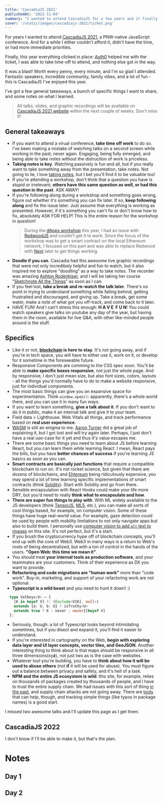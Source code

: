 ```yaml
---
title: 'CascadiaJS 2021'
publishedAt: '2021-11-04'
summary: "I wanted to attend CascadiaJS for a few years and it finally happened. I've got a few takeaways I want to share with you here."
cover: '/static/images/cascadiajs-2021/ticket.png'
---
```


<ImageWithAlt path="cascadiajs-2021/ticket.png" />

For years I wanted to attend [CascadiaJS 2021](https://2021.cascadiajs.com/), a PNW-native JavaScript conference. And for a while I either couldn't afford it, didn't have the time, or had more immediate priorities.

Finally, this year everything clicked in place: [Auth0](https://auth0.com) helped me with the ticket, I was able to take time-off to attend, and nothing else got in the way.

It was a blast! Worth every penny, every minute, and I'm so glad I attended. Fantastic speakers, incredible community, family vibes, and a lot of fun - this is CascadiaJS I've enjoyed this year.

I've got a few general takeaways, a bunch of specific things I want to share, and some notes on what I learned.

<ImageWithAlt path="cascadiajs-2021/notes.jpg" />

> All talks, slides, and graphic recordings will be available on [CascadiaJS 2021 website](https://2021.cascadiajs.com/) within the next couple of weeks. Don't miss it!

## General takeaways

- If you want to attend a virual conference, **take time off work** to do so. I've been making a mistake of watching talks on a second screen while working in the past; never again. Engaging, being fully emerged, and being able to take notes without the distruction of work is priceless.
- **Taking notes is key**. Watching passively is fun and all, but if you really want to take something away from the presentation, take notes. Not going to lie, I love [taking notes](/blog/journaling), but I bet you'll find it to be valuable too!
- If you're attending a workshop, don't think that a question you have is stupid or irrelevant; **others have this same question as well, or had this question in the past**. ASK AWAY!
- If you're following along during a workshop and something goes wrong, figure out whether it's something you can fix later. If so, **keep following along** and fix the issue later. Just assume that everything is working as presented. However, if it's something you can't fix or don't know how to fix, absolutely ASK FOR HELP! This is the entire reason for the workshop in question!
  > During the [dApps workshop](https://2021.cascadiajs.com/workshops/dapps) this year, I had an issue with [RedwoodJS](https://redwoodjs.com) and couldn't get it to work. Since the focus of the workshop was to get a smart contract on the local Ethereum network, I focused on this part and was able to replace Redwood with [Next](https://nextjs.org) later to get things working.
- **Doodle if you can**. Cascadia had this awesome live graphic recordings that were not only incredibely helpful and fun to watch, but it also inspired me to explore "doodling" as a way to take notes. The recorder was amazing [Ashton Rodenhiser](https://twitter.com/mindseyeccf), and I will be taking her course "[Sketchnote All the Things](https://store.mindseyecreative.ca/sketchnote)" as soon as I can.
- If you feel lost, **take a break and re-watch the talk later**. There's no point in trying to understand something while falling behind, getting frustraited and discouraged, and giving up. Take a break, get some water, make a note of what got you off-track, and come back to it later.
- HAVE FUN! And I can't stress this enough: **H&nbsp;A&nbsp;V&nbsp;E&nbsp;&nbsp;F&nbsp;U&nbsp;N**! You could watch speakers give talks on youtube any day of the year, but having them _in the room_, available for live Q&A, with other like-minded people around is the stuff.

## Specifics

- Like it or not, **[blockchain](https://www.theverge.com/22654785/blockchain-explained-cryptocurrency-what-is-stake-nft) is here to stay**. It's not going away, and if you're in tech space, you will have to either use it, work on it, or develop for it sometime in the foreseeable future.
- Responsive Components are comming to the CSS spec soon. You'll be able to **make specific boxes responsive**, not just the whole page. And by responsive, I don't just mean size, but also font sizes, colors, layouts - all the things you'd normally have to do to make a website responsive, just for individual components.
- The most basic things can give you an expansive space for experimentation. Think `window.open()`: apparently, there's a whole world there, and you can use it in many fun ways.
- If you want to learn something, **give a talk about it**. If you don't want to do it in public, make it an internal talk and give it to your team.
- Field data > Lighthouse. Web Vitals all things, and track performance based on **real user experience**.
- [WASM](https://webassembly.org) is still an enigma to me. [Aaron Turner](https://github.com/torch2424) did a great job of explaining it, but I got lost and will try again later. Perhaps, I just don't have a real use-case for it yet and thus it's value escapes me.
- There are some basic things you need to learn about JS before learning React, but you can learn them _while_ learning React. I mean, React pays the bills, but you have **better chances of success** if you're learning JS basics as soon as you can.
- **Smart contracts are basically just functions** that require a compatible blockchain to run on. It's not rocket science, but given that there are dozens of blockchains, and [Ehtereum](https://ethereum.org/) being ridiculously expensive, you may spend a lot of time learning specific implementations of smart contracts (think [Solidity](https://soliditylang.org)). Start with Solidity and go from there.
- Sensible encapsulation with React Hooks could make your life more DRY, but you'd need to really **think what to encapsulate and how**.
- **There are super fun things to play with**. With ML widely available to the JS developers (think [TensorJS](https://www.tensorflow.org/js), [ML5](https://ml5js.org), etc.), you can make all sorts of cool things based, for example, on computer vision. Some of these things have huge real-world value. For example, gaze detection could be used by people with mobility limitations to not only navigate apps but also to build them. I personally use [computer vision to add `alt` text to images](/blog/alt-text) on this site. It's not perfect, but it's a start.
- If you brush the cryptocurrency hype off of blockchain concepts, you'll end up with the core of Web3. Web3 in many ways is a return to Web's roots of being decentralized, but with a ton of control in the hands of the users. **"Open Web: this time we mean it"**.
- You should treat **your internal tools as production software**, and your teammates are your customers. Think of their experience as DX you want to provide.
- **Refactoring and code migrations are "human work"** more than "code work". Buy-in, marketing, and support of your refactoring work are not optional.
- **Typescript is a wild beast** and you need to hunt it down! :)

```typescript
  type ValKeys<V> = {
    [K in keyof V]-?: (Exclude<V[K], null>)
    extends {a: U, b: U} ? isTruthy<U>
    extends true ? K : never : never}[keyof V]
  };
```

- Seriously, though: a lot of Typescript looks beyond intimidating sometimes, but if you disect and expand it, you'll find it easier to understand.
- If you're interested in cartography on the Web, **begin with exploring data layer and UI layer concepts, vector tiles, and GeoJSON**. Another interesting thing to think about is that maps should be responsive in all three dimensions(xy**z**), not just two as is the case with websites.
- Whatever tool you're building, you have to **think about **how** it will be used to abuse others** (not **if** it will be used for abuse). You must figure out a balance between privacy and safety, and it's hell of a task.
- **NPM and the entire JS ecosystem is wild**: this site, for example, relies on thousands of packages created by thousands of people, and I have to trust the entire supply chain. We had issues with this sort of thing [in the past](https://thehackernews.com/2021/10/malicious-npm-libraries-caught.html), and supply chain attacks are not going away. There are [tools](https://socket.security/) that can help, though, and tracking simple things (like typos in package names) is a good start.

I missed two awesome talks and I'll update this page as I get them.

## CascadiaJS 2022

<ImageWithAlt path="cascadiajs-2021/2022.jpg" />

I don't know if I'll be able to make it, but that's the plan.

# Notes

## Day 1

<ImageWithAlt path="cascadiajs-2021/day1-1.jpg" />
<ImageWithAlt path="cascadiajs-2021/day1-2.jpg" />
<ImageWithAlt path="cascadiajs-2021/day1-3.jpg" />

## Day 2

<ImageWithAlt path="cascadiajs-2021/day2-1.jpg" />
<ImageWithAlt path="cascadiajs-2021/day2-2.jpg" />
<ImageWithAlt path="cascadiajs-2021/day2-3.jpg" />
<ImageWithAlt path="cascadiajs-2021/day2-4.jpg" />
